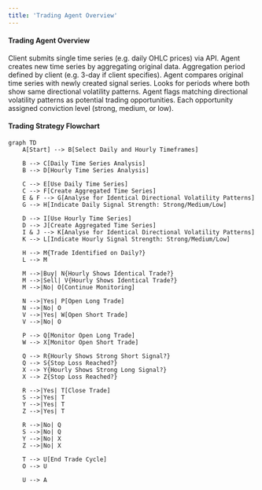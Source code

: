 ```yaml
---
title: 'Trading Agent Overview'
---
```


#### Trading Agent Overview


<Steps>
      <Step title="Input data">
        Client submits single time series (e.g. daily OHLC prices) via API.
      </Step>
      <Step title="Signal time series">
        Agent creates new time series by aggregating original data. Aggregation period defined by client (e.g. 3-day if client specifies).
      </Step>
      <Step title="Analysis">
        Agent compares original time series with newly created signal series. Looks for periods where both show same directional volatility patterns.
      </Step>
      <Step title="Trade identification">
        Agent flags matching directional volatility patterns as potential trading opportunities. 
      </Step>
      <Step title="Trade Conviction">
        Each opportunity assigned conviction level (strong, medium, or low).
      </Step>
</Steps>

#### Trading Strategy Flowchart

```mermaid
graph TD
    A[Start] --> B[Select Daily and Hourly Timeframes]
    
    B --> C[Daily Time Series Analysis]
    B --> D[Hourly Time Series Analysis]
    
    C --> E[Use Daily Time Series]
    C --> F[Create Aggregated Time Series]
    E & F --> G[Analyse for Identical Directional Volatility Patterns]
    G --> H[Indicate Daily Signal Strength: Strong/Medium/Low]
    
    D --> I[Use Hourly Time Series]
    D --> J[Create Aggregated Time Series]
    I & J --> K[Analyse for Identical Directional Volatility Patterns]
    K --> L[Indicate Hourly Signal Strength: Strong/Medium/Low]
    
    H --> M{Trade Identified on Daily?}
    L --> M
    
    M -->|Buy| N{Hourly Shows Identical Trade?}
    M -->|Sell| V{Hourly Shows Identical Trade?}
    M -->|No| O[Continue Monitoring]
    
    N -->|Yes| P[Open Long Trade]
    N -->|No| O
    V -->|Yes| W[Open Short Trade]
    V -->|No| O
    
    P --> Q[Monitor Open Long Trade]
    W --> X[Monitor Open Short Trade]
    
    Q --> R{Hourly Shows Strong Short Signal?}
    Q --> S{Stop Loss Reached?}
    X --> Y{Hourly Shows Strong Long Signal?}
    X --> Z{Stop Loss Reached?}
    
    R -->|Yes| T[Close Trade]
    S -->|Yes| T
    Y -->|Yes| T
    Z -->|Yes| T
    
    R -->|No| Q
    S -->|No| Q
    Y -->|No| X
    Z -->|No| X
    
    T --> U[End Trade Cycle]
    O --> U
    
    U --> A
  
```